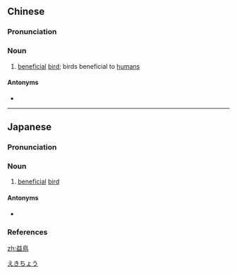 {{also|益鸟}}
==Chinese==
{{zh-forms|s=益鸟}}

===Pronunciation===
{{zh-pron
|m=yìniǎo,er=y
|cat=n
}}

===Noun===
{{zh-noun}}

# [[beneficial]] [[bird]]; birds beneficial to [[humans]]

====Antonyms====
* {{zh-l|害鳥}}

----

==Japanese==
{{wikipedia|lang=ja}}
{{ja-kanjitab|えき|ちょう|yomi=o}}

===Pronunciation===
{{ja-pron|yomi=o|えきちょう|acc=0|dev=2|acc_ref=DJR,NHK}}

===Noun===
{{ja-noun|えきちょう|hhira=えきてう}}

# [[beneficial]] [[bird]]

====Antonyms====
* {{ja-r|害鳥|がいちょう|[[harmful]] [[bird]]}}

===References===
<references/>

[[Category:ja:Birds|えきちょう]]

[[zh:益鳥]]